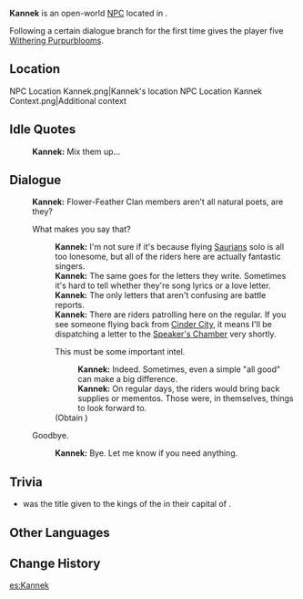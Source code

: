 {{Meta
<!-- Remove this template after adding the missing info -->
|missing_NPC_profile  = yes
}}
{{Character Infobox
|type              = Open-World NPC
|image             = NPC Kannek.png
|realname          = <!-- Optional, if different from in-game name -->
|deceased          = <!-- Past (for deceased prior to events of the game) or free response -->
|region            = Natlan
|location          = Natlan
|affiliation       = Scions of the Canopy
|affiliation2      = Courier's Longhouse (Faction)
|affiliationLabel2 = Courier's Longhouse
|title             = Courier

|ancestry          = <!-- Clan/family -->
|father            = 
|mother            = 
|spouse            = 
|sibling           = 
|child             = 
|relative          = 

|voiceEN           = 
|voiceCN           = 
|voiceJP           = 
|voiceKR           = 
|dialoguereward    = {{Card|Withering Purpurbloom|5}}
}}
'''Kannek''' is an open-world [[NPC]] located in {{Location|"Flower-Feather Clan"}}.

Following a certain dialogue branch for the first time gives the player five [[Withering Purpurbloom]]s.

==Location==
<gallery>
NPC Location Kannek.png|Kannek's location
NPC Location Kannek Context.png|Additional context
</gallery>
<!--
==Profile==
Detailed story/lore information goes here.
''(To be added.)''

===Appearance===
Keep appearance section short and concise. Limit to 2 paragraphs with 3-4 sentences each.
''(To be added.)''

==Quests and Events==
{{Quests and Events}}
-->
==Idle Quotes==
{{Dialogue Start}}
:{{DIcon|Idle}} '''Kannek:''' Mix them up...
::{{A|VO Kannek 01.ogg}} {{Tx}}
{{Dialogue End}}

==Dialogue==
{{Dialogue Start}}
:'''Kannek:''' Flower-Feather Clan members aren't all natural poets, are they?
:{{DIcon}} What makes you say that?
::'''Kannek:''' I'm not sure if it's because flying [[Saurian]]s solo is all too lonesome, but all of the riders here are actually fantastic singers.
::'''Kannek:''' The same goes for the letters they write. Sometimes it's hard to tell whether they're song lyrics or a love letter.
::'''Kannek:''' The only letters that aren't confusing are battle reports.
::'''Kannek:''' There are riders patrolling here on the regular. If you see someone flying back from [[Ochkanatlan|Cinder City]], it means I'll be dispatching a letter to the [[Speaker's Chamber]] very shortly.
::{{DIcon|Reward}} This must be some important intel.
:::'''Kannek:''' Indeed. Sometimes, even a simple "all good" can make a big difference.
:::'''Kannek:''' On regular days, the riders would bring back supplies or mementos. Those were, in themselves, things to look forward to.
::;(Obtain {{Item|Withering Purpurbloom|x=5}})
:{{DIcon}} Goodbye.
::'''Kannek:''' Bye. Let me know if you need anything.
{{Dialogue End}}
<!--
==Event Dialogue==
===Event Name===
{{Dialogue Start}}
:'''{{subst:#titleparts:{{subst:PAGENAME}}}}:'''
{{Dialogue End}}
-->
==Trivia==
* {{w|Kan Ekʼ}} was the title given to the kings of the {{w|Itza people}} in their capital of {{w|Nojpetén}}.
==Other Languages==
{{Other Languages|default_hidden=1
|en      = Kannek
|zhs     = 坎内克
|zhs_rm  = Kǎnnèikè
|zht     = 坎內克
|zht_rm  = Kǎnnèikè
|ja      = カンネク
|ja_rm   = Kanneku
|ko      = 칸네크
|es      = Kannek
|fr      = Kannek
|ru      = Каннек
|th      = Kannek
|vi      = Kannek
|de      = Kannek
|id      = Kannek
|pt      = Kannek
|tr      = Kannek
|it      = Kannek
}}

==Change History==
{{Change History|5.2}}
<!--
==References==
{{Reflist}}
-->

[[es:Kannek]]